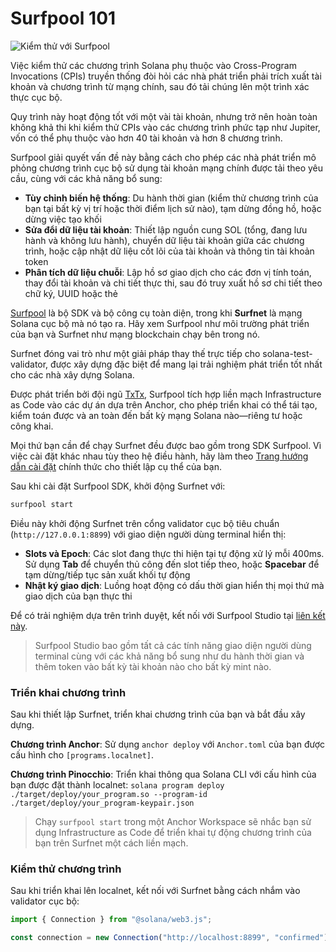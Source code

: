 
# Surfpool 101

![Kiểm thử với Surfpool](/graphics/course-banners/testing-with-surfpool.png)

Việc kiểm thử các chương trình Solana phụ thuộc vào Cross-Program Invocations (CPIs) truyền thống đòi hỏi các nhà phát triển phải trích xuất tài khoản và chương trình từ mạng chính, sau đó tải chúng lên một trình xác thực cục bộ.

Quy trình này hoạt động tốt với một vài tài khoản, nhưng trở nên hoàn toàn không khả thi khi kiểm thử CPIs vào các chương trình phức tạp như Jupiter, vốn có thể phụ thuộc vào hơn 40 tài khoản và hơn 8 chương trình.

Surfpool giải quyết vấn đề này bằng cách cho phép các nhà phát triển mô phỏng chương trình cục bộ sử dụng tài khoản mạng chính được tải theo yêu cầu, cùng với các khả năng bổ sung:
- **Tùy chỉnh biến hệ thống**: Du hành thời gian (kiểm thử chương trình của bạn tại bất kỳ vị trí hoặc thời điểm lịch sử nào), tạm dừng đồng hồ, hoặc dừng việc tạo khối
- **Sửa đổi dữ liệu tài khoản**: Thiết lập nguồn cung SOL (tổng, đang lưu hành và không lưu hành), chuyển dữ liệu tài khoản giữa các chương trình, hoặc cập nhật dữ liệu cốt lõi của tài khoản và thông tin tài khoản token
- **Phân tích dữ liệu chuỗi**: Lập hồ sơ giao dịch cho các đơn vị tính toán, thay đổi tài khoản và chi tiết thực thi, sau đó truy xuất hồ sơ chi tiết theo chữ ký, UUID hoặc thẻ

<ArticleSection name="Surfpool là gì" id="what-is-surfpool" level="h2" />

[Surfpool](https://docs.surfpool.run/) là bộ SDK và bộ công cụ toàn diện, trong khi **Surfnet** là mạng Solana cục bộ mà nó tạo ra. Hãy xem Surfpool như môi trường phát triển của bạn và Surfnet như mạng blockchain chạy bên trong nó.

Surfnet đóng vai trò như một giải pháp thay thế trực tiếp cho solana-test-validator, được xây dựng đặc biệt để mang lại trải nghiệm phát triển tốt nhất cho các nhà xây dựng Solana.

Được phát triển bởi đội ngũ [TxTx](https://x.com/txtx_sol), Surfpool tích hợp liền mạch Infrastructure as Code vào các dự án dựa trên Anchor, cho phép triển khai có thể tái tạo, kiểm toán được và an toàn đến bất kỳ mạng Solana nào—riêng tư hoặc công khai.

<ArticleSection name="Các bước đầu tiên" id="first-steps" level="h2" />

Mọi thứ bạn cần để chạy Surfnet đều được bao gồm trong SDK Surfpool. Vì việc cài đặt khác nhau tùy theo hệ điều hành, hãy làm theo [Trang hướng dẫn cài đặt](https://docs.surfpool.run/install) chính thức cho thiết lập cụ thể của bạn.

Sau khi cài đặt Surfpool SDK, khởi động Surfnet với:

```bash
surfpool start
```

Điều này khởi động Surfnet trên cổng validator cục bộ tiêu chuẩn (`http://127.0.0.1:8899`) với giao diện người dùng terminal hiển thị:
- **Slots và Epoch**: Các slot đang thực thi hiện tại tự động xử lý mỗi 400ms. Sử dụng **Tab** để chuyển thủ công đến slot tiếp theo, hoặc **Spacebar** để tạm dừng/tiếp tục sản xuất khối tự động
- **Nhật ký giao dịch**: Luồng hoạt động có dấu thời gian hiển thị mọi thứ mà giao dịch của bạn thực thi

Để có trải nghiệm dựa trên trình duyệt, kết nối với Surfpool Studio tại [liên kết này](http://127.0.0.1:8899).

> Surfpool Studio bao gồm tất cả các tính năng giao diện người dùng terminal cùng với các khả năng bổ sung như du hành thời gian và thêm token vào bất kỳ tài khoản nào cho bất kỳ mint nào.

### Triển khai chương trình

Sau khi thiết lập Surfnet, triển khai chương trình của bạn và bắt đầu xây dựng.

**Chương trình Anchor**: Sử dụng `anchor deploy` với `Anchor.toml` của bạn được cấu hình cho `[programs.localnet]`.

**Chương trình Pinocchio**: Triển khai thông qua Solana CLI với cấu hình của bạn được đặt thành localnet: `solana program deploy ./target/deploy/your_program.so --program-id ./target/deploy/your_program-keypair.json`

> Chạy `surfpool start` trong một Anchor Workspace sẽ nhắc bạn sử dụng Infrastructure as Code để triển khai tự động chương trình của bạn trên Surfnet một cách liền mạch.

### Kiểm thử chương trình

Sau khi triển khai lên localnet, kết nối với Surfnet bằng cách nhắm vào validator cục bộ:

```ts
import { Connection } from "@solana/web3.js";

const connection = new Connection("http://localhost:8899", "confirmed");
```